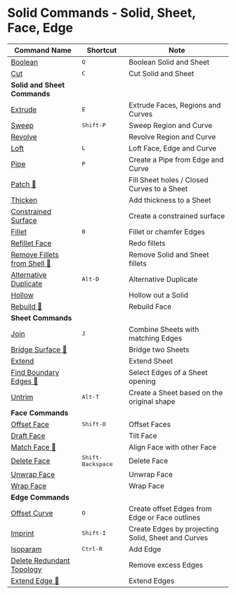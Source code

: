 # Solid Commands - Solid, Sheet, Face, Edge
| Command Name                                                     | Shortcut                   | Note                                        |
| ---------------------------------------------------------------- | -------------------------- | -------------------------------------------------- |
| [Boolean](solid/boolean)                                         | <kbd>Q</kbd>               | Boolean Solid and Sheet                            |
| [Cut](solid/cut)                                                 | <kbd>C</kbd>               | Cut Solid and Sheet                                |
| **Solid and Sheet Commands**                                     |                            |                                                    |
| [Extrude](solid/extrude)                                         | <kbd>E</kbd>               | Extrude Faces, Regions and Curves                  |
| [Sweep](solid/sweep)                                         | <kbd>Shift-P</kbd>         | Sweep Region and Curve                             |
| [Revolve](solid/revolve)                                         |                            | Revolve Region and Curve                           |
| [Loft](solid/loft)                                           | <kbd>L</kbd>               | Loft Face, Edge and Curve                          |
| [Pipe](solid/pipe)                                           | <kbd>P</kbd>               | Create a Pipe from Edge and Curve                  |
| [Patch 🚧](solid/patch)                                         |                            | Fill Sheet holes / Closed Curves to a Sheet        |
| [Thicken](solid/thicken)                                     |                            | Add thickness to a Sheet                           |
| [Constrained Surface](solid/constrained-surface)             |                            | Create a constrained surface                       |
| [Fillet](solid/fillet)                                       | <kbd>B</kbd>               | Fillet or chamfer Edges                            |
| [Refillet Face](solid/refillet-face)                         |                            | Redo fillets                                       |
| [Remove Fillets from Shell 🚧](solid/remove-fillets-from-shell) |                            | Remove Solid and Sheet fillets                     |
| [Alternative Duplicate](solid/alternative-duplicate)         | <kbd>Alt-D</kbd>           | Alternative Duplicate                              |
| [Hollow](solid/hollow)                                       |                            | Hollow out a Solid                                 |
| [Rebuild 🚧](solid/rebuild)                                     |                            | Rebuild Face                                       |
| **Sheet Commands**                                               |                            |                                                    |
| [Join](solid/join)                                               | <kbd>J</kbd>               | Combine Sheets with matching Edges                 |
| [Bridge Surface 🚧](solid/bridge-surface)                       |                            | Bridge two Sheets                                  |
| [Extend](solid/extend)                                       |                            | Extend Sheet                                       |
| [Find Boundary Edges 🚧](solid/find-boundary-edges)             |                            | Select Edges of a Sheet opening                    |
| [Untrim](solid/untrim)                                           | <kbd>Alt-T</kbd>           | Create a Sheet based on the original shape         |
| **Face Commands**                                                |                            |                                                    |
| [Offset Face](solid/offset-face)                             | <kbd>Shift-O</kbd>         | Offset Faces                                       |
| [Draft Face](solid/draft-face)                               |                            | Tilt Face                                     |
| [Match Face 🚧](solid/match-face)                               |                            | Align Face with other Face                         |
| [Delete Face](solid/delete-face)                             | <kbd>Shift-Backspace</kbd> | Delete Face                                        |
| [Unwrap Face](solid/unwrap-face)                             |                            | Unwrap Face                                        |
| [Wrap Face](solid/wrap-face)                                 |                            | Wrap Face                                          |
| **Edge Commands**                                                |                            |                                                    |
| [Offset Curve](solid/offset-curve)                               | <kbd>O</kbd>               | Create offset Edges from Edge or Face outlines     |
| [Imprint](solid/imprint)                                     | <kbd>Shift-I</kbd>         | Create Edges by projecting Solid, Sheet and Curves |
| [Isoparam](solid/isoparam)                                   | <kbd>Ctrl-R</kbd>          | Add Edge                                           |
| [Delete Redundant Topology](solid/delete-redundant-topology) |                            | Remove excess Edges                                |
| [Extend Edge 🚧](solid/extend-edge)                             |                            | Extend Edges                                       |



